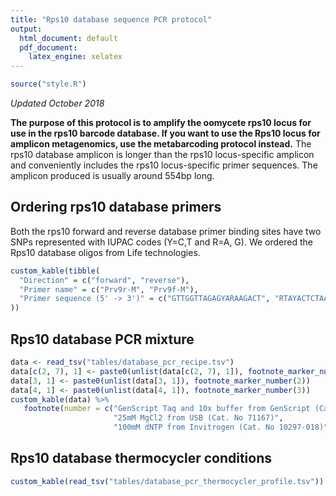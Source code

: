 ```yaml
---
title: "Rps10 database sequence PCR protocol"
output:
  html_document: default
  pdf_document:
    latex_engine: xelatex
---
```


```r
source("style.R")
```

*Updated October 2018*


**The purpose of this protocol is to amplify the oomycete rps10 locus for use in the rps10 barcode database. If you want to use the Rps10 locus for amplicon metagenomics, use the metabarcoding protocol instead.**
The rps10 database amplicon is longer than the rps10 locus-specific amplicon and conveniently includes the rps10 locus-specific primer sequences.
The amplicon produced is usually around 554bp long.


## Ordering rps10 database primers

Both the rps10 forward and reverse database primer binding sites have two SNPs represented with IUPAC codes (Y=C,T and R=A, G). 
We ordered the Rps10 database oligos from Life technologies. 

```r
custom_kable(tibble(
  "Direction" = c("forward", "reverse"),
  "Primer name" = c("Prv9r-M", "Prv9f-M"),
  "Primer sequence (5' -> 3')" = c("GTTGGTTAGAGYARAAGACT", "RTAYACTCTAACCAACTGAGT")
))
```


## Rps10 database PCR mixture

```r
data <- read_tsv("tables/database_pcr_recipe.tsv")
data[c(2, 7), 1] <- paste0(unlist(data[c(2, 7), 1]), footnote_marker_number(1))
data[3, 1] <- paste0(unlist(data[3, 1]), footnote_marker_number(2))
data[4, 1] <- paste0(unlist(data[4, 1]), footnote_marker_number(3))
custom_kable(data) %>%
   footnote(number = c("GenScript Taq and 10x buffer from GenScript (Cat. No. E00007)",
                       "25mM MgCl2 from USB (Cat. No 71167)",
                       "100mM dNTP from Invitrogen (Cat. No 10297-018)"))
```


## Rps10 database thermocycler conditions

```r
custom_kable(read_tsv("tables/database_pcr_thermocycler_profile.tsv")) 
```
